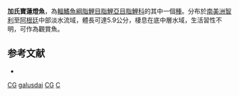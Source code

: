 {{Speciesbox 
| taxon = Cheirodon galusdai
| status = DD
| status_system = IUCN3.1
| authority =  [[Eigenmann|Eigenmann]], 1928
| synonyms = *''Cheirodon galusdae''<br /><small>Eigenmann, 1928</small>
}}
'''加氏寶蓮燈魚'''，為[[輻鰭魚綱|輻鰭魚綱]][[脂鯉目|脂鯉目]][[脂鯉亞目|脂鯉亞目]][[脂鯉科|脂鯉科]]的其中一個[[種|種]]。分布於[[南美洲|南美洲]][[智利|智利]]至[[阿根廷|阿根廷]]中部淡水流域，體長可達5.9公分，棲息在底中層水域，生活習性不明，可作為觀賞魚。

==参考文献==
{{refbegin}}
*{{FishBase_species|genus=Cheirodon|species=galusdai |year=2014|month=1}}
{{refend}}

{{Taxonbar|from=Q4847663}}

[[Category:觀賞魚|CG]]
[[Category:寶蓮燈魚屬|galusdai]]
[[Category:IUCN红色名录数据缺乏物种|CG]]
[[Category:1928年描述的魚類|C]]

{{魚類小作品}}